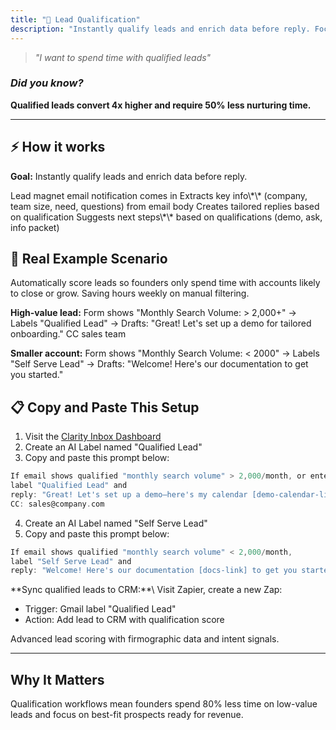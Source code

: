```yaml
---
title: "🎯 Lead Qualification"
description: "Instantly qualify leads and enrich data before reply. Focus on high-value prospects ready to buy."
---
```


> _"I want to spend time with qualified leads"_

### _Did you know?_

**Qualified leads convert 4x higher and require 50% less nurturing time.**

---

## ⚡️ How it works

**Goal:** Instantly qualify leads and enrich data before reply.

<Steps>
  <Step title="First Step">
    Lead magnet email notification comes in
  </Step>
  <Step title="Second Step">
    Extracts key info\*\* (company, team size, need, questions) from email body
  </Step>
  <Step title="Third Step">
    Creates tailored replies based on qualification
  </Step>
  <Step title="Fourth Step">
    Suggests next steps\*\* based on qualifications (demo, ask, info packet)
  </Step>
</Steps>

## 🔮 Real Example Scenario

Automatically score leads so founders only spend time with accounts likely to close or grow. Saving hours weekly on manual filtering.

**High-value lead:** Form shows "Monthly Search Volume: \> 2,000+" → Labels "Qualified Lead" → Drafts: "Great! Let's set up a demo for tailored onboarding." CC sales team

**Smaller account:** Form shows "Monthly Search Volume: \< 2000" → Labels "Self Serve Lead" → Drafts: "Welcome! Here's our documentation to get you started."

## 📋 Copy and Paste This Setup

1. Visit the [Clarity Inbox Dashboard](https://app.clarityinbox.com/dashboard)
2. Create an AI Label named "Qualified Lead"
3. Copy and paste this prompt below:

<CodeGroup>

```c Copy & Edit Prompt
If email shows qualified "monthly search volume" > 2,000/month, or enterprise signals, 
label "Qualified Lead" and 
reply: "Great! Let's set up a demo—here's my calendar [demo-calendar-link]." 
CC: sales@company.com
```

</CodeGroup>

4. Create an AI Label named "Self Serve Lead"
5. Copy and paste this prompt below:

<CodeGroup>

```c Copy & Edit Prompt
If email shows qualified "monthly search volume" < 2,000/month,
label "Self Serve Lead" and 
reply: "Welcome! Here's our documentation [docs-link] to get you started."
```

</CodeGroup>

<Accordion title="Advanced: CRM Sync">
  **Sync qualified leads to CRM:**\
  Visit Zapier, create a new Zap:

  - Trigger: Gmail label "Qualified Lead"
  - Action: Add lead to CRM with qualification score
</Accordion>

<Accordion title="Future Enhancement">
  Advanced lead scoring with firmographic data and intent signals.
</Accordion>

---

## Why It Matters

Qualification workflows mean founders spend 80% less time on low-value leads and focus on best-fit prospects ready for revenue.